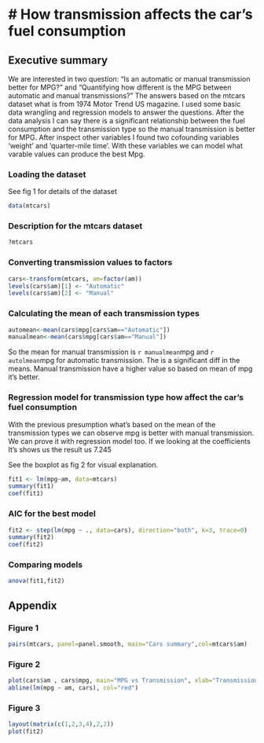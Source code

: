 

# How transmission affects the car's fuel consumption
========================================================

## Executive summary
We are interested in two question: "Is an automatic or manual transmission better for MPG?" and "Quantifying how different is the MPG between automatic and manual transmissions?" 
The answers based on the mtcars dataset what is from 1974 Motor Trend US magazine. 
I used some basic data wrangling and regression models to answer the questions. 
After the data analysis I can say there is a significant relationship between the fuel consumption and the transmission type so the manual transmission is better for MPG. 
After inspect other variables I found two cofounding variables 'weight' and 'quarter-mile time'. With these variables we can model what varable values can produce the best Mpg.


### Loading the dataset
See fig 1 for details of the dataset
```r
data(mtcars)
```
### Description for the mtcars dataset
```r
?mtcars
```
### Converting transmission values to factors
```r
cars<-transform(mtcars, am=factor(am))
levels(cars$am)[1] <- "Automatic"
levels(cars$am)[2] <- "Manual"
```
### Calculating the mean of each transmission types
```r
automean<-mean(cars$mpg[cars$am=="Automatic"])
manualmean<-mean(cars$mpg[cars$am=="Manual"])
```
So the mean for manual transmission is `r manualmean`mpg and `r autolmean`mpg for automatic transmission. The is a significant diff in the means. Manual transmission have a higher value so based on mean of mpg it's better.


### Regression model for transmission type how affect the car's fuel consumption
With the previous presumption what's based on the mean of the transmission types we can observe mpg is better with manual transmission. We can prove it with regression model too. If we looking at the coefficients It's shows us the result us  7.245

See the boxplot as fig 2 for visual explanation.
```r
fit1 <- lm(mpg~am, data=mtcars)
summary(fit1)
coef(fit1)
```
### AIC for the best model
```r
fit2 <- step(lm(mpg ~ ., data=cars), direction="both", k=3, trace=0)
summary(fit2)
coef(fit2)
```
### Comparing models
```r
anova(fit1,fit2)

```

## Appendix

### Figure 1
```r
pairs(mtcars, panel=panel.smooth, main="Cars summary",col=mtcars$am)

```

### Figure 2
```r
plot(cars$am , cars$mpg, main="MPG vs Transmission", xlab="Transmission", ylab="MPG", )
abline(lm(mpg ~ am, cars), col="red")
```

### Figure 3
```r
layout(matrix(c(1,2,3,4),2,2))
plot(fit2)
```





